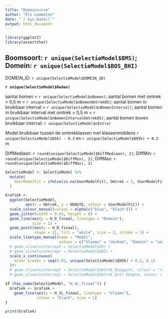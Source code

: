 ```yaml
---
title: "Domeincurve"
author: "Els Lommelen"
date: "`r Sys.Date()`"
output: html_document
---
```


```r
library(ggplot2)
library(assertthat)
```

## Boomsoort: `r unique(SelectieModel$BMS)`; Domein: `r unique(SelectieModel$BOS_BHI)`

DOMEIN_ID: `r unique(SelectieModel$DOMEIN_ID)`

__`r unique(SelectieModel$Reden)`__

aantal bomen = `r unique(SelectieModel$nBomen)`;
aantal bomen met omtrek > 0,5 m = `r unique(SelectieModel$nBomenOmtrek05)`;
aantal bomen in bruikbaar interval = `r unique(SelectieModel$nBomenInterval)`;
aantal bomen in bruikbaar interval met omtrek > 0,5 m = `r unique(SelectieModel$nBomenIntervalOmtrek05)`;
aantal bomen boven bruikbaar interval: `r unique(SelectieModel$nExtra)`

Model bruikbaar tussen de omtrekklassen met klassenmiddens 
`r unique(SelectieModel$Q5k) - 0.3` en 
`r unique(SelectieModel$Q95k) + 0.2` m

DiffMediaan: `r round(unique(SelectieModel$DiffMediaan), 2)`;
DiffMin: `r round(unique(SelectieModel$DiffMin), 2)`;
DiffMax: `r round(unique(SelectieModel$DiffMax), 2)`

```r
SelectieModel <- SelectieModel %>%
  mutate(
    VoorModelFit = ifelse(is.na(VoorModelFit), Omtrek < 2, VoorModelFit)
  )

Grafiek <-
  ggplot(SelectieModel,
         aes(x = Omtrek, y = HOOGTE, colour = VoorModelFit)) +
  scale_colour_manual(values = alpha(c("blue", "black"))) +
  geom_jitter(width = 0.03, height = 0) +
  geom_line(aes(y = H_D_finaal, linetype = "Domein"),
            size = 1) +
  geom_point(aes(y = H_D_finaal),
             shape = 21, fill = "white", size = 2, stroke = 1) +
  scale_linetype_manual(name = "Model",
                        values = c("Vlaams" = "dashed", "Domein" = "solid")) +
  # geom_vline(xintercept = SelectieModel$Q5) +
  # geom_vline(xintercept = SelectieModel$Q95) +
  scale_x_continuous(
    minor_breaks = seq(0.05, unique(SelectieModel$Q95k) + 0.2, 0.1)
  )#+
  # geom_vline(xintercept = SelectieModel$Omtrek_Buigpunt, colour = "red") +
  # geom_vline(xintercept = SelectieModel$Omtrek_Extr_Hoogte, colour = "red") #nolint

if (has_name(SelectieModel, "H_VL_finaal")) {
  Grafiek <- Grafiek +
    geom_line(aes(y = H_VL_finaal, linetype = "Vlaams"),
              colour = "black", size = 1)
}

print(Grafiek)
```

